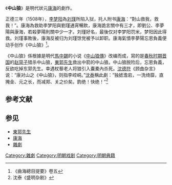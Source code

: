 《'''中山狼'''》是明代狀元[[康海|康海]]的劇作。

正德三年（1508年），[[李梦阳|李梦阳]]為[[刘瑾|刘瑾]]所陷入狱，托人附书[[康海|康海]]：“對山救我，救我！”。康海為救助李梦阳與劉瑾通宵暢飲，康海詭言關中有三才，即劉公、李夢陽與康海，若殺夢陽則關中少一才。刘瑾好名，最後仅对李梦阳罚米，梦阳因此得救。刘瑾事敗後，康海反被归为刘瑾馀党被予以卸职。康海氣憤李夢陽忘恩負義便动手创作《中山狼》<ref>《曲海總目提要》卷五</ref>。

《中山狼》係根據是明代[[馬中錫|馬中錫]]的小说《[[中山狼傳|中山狼傳]]》改编而成，寫的是[[春秋时期|春秋时期]][[晋国|晋国]]的[[赵简子|赵简子]]猎杀中山狼，[[東郭先生|東郭先生]]救出中箭的中山狼。中山狼脱险后，忘恩負義，反欲吃掉东郭先生。幸遇杖藜老人将狼引入囊橐內杀死。[[沈德符|沈德符]]《顾曲杂言》说：“康对山之《中山狼》，则指李崆峒。”[[沈泰|沈泰]]稱此劇：“独摅澹宕，一洗绮靡，直掩金、元之长，而减郑、关之价矣。韵绝！快绝！”<ref>沈泰《盛明杂剧》</ref>

== 参考文献 ==
{{Reflist|2}}

== 参见 ==
{{Portal box|中国|戏剧|文学|书籍}}
* [[東郭先生|東郭先生]]
* [[康海|康海]]
* [[雜劇|雜劇]]

[[Category:雜劇|Category:雜劇]]
[[Category:明朝戏剧|Category:明朝戏剧]]
[[Category:明朝典籍|Category:明朝典籍]]